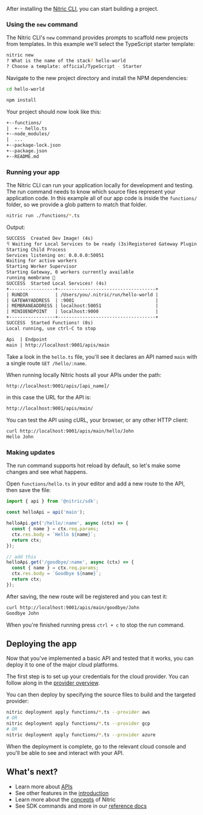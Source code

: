 After installing the [Nitric CLI](/docs/installation), you can start building a project.

### Using the `new` command

The Nitric CLI's `new` command provides prompts to scaffold new projects from templates. In this example we'll select the TypeScript starter template:

```bash
nitric new
? What is the name of the stack? hello-world
? Choose a template: official/TypeScript - Starter
```

Navigate to the new project directory and install the NPM dependencies:

```bash
cd hello-world

npm install
```

Your project should now look like this:

```txt
+--functions/
|  +-- hello.ts
+--node_modules/
|  ...
+--package-lock.json
+--package.json
+--README.md
```

### Running your app

The Nitric CLI can run your application locally for development and testing. The run command needs to know which source files represent your application code. In this example all of our app code is inside the `functions/` folder, so we provide a glob pattern to match that folder.

```bash
nitric run ./functions/*.ts
```

Output:

```txt
SUCCESS  Created Dev Image! (4s)
⠻ Waiting for Local Services to be ready (3s)Registered Gateway Plugin
Starting Child Process
Services listening on: 0.0.0.0:50051
Waiting for active workers
Starting Worker Supervisor
Starting Gateway, 0 workers currently available
running membrane 🚀
SUCCESS  Started Local Services! (4s)
+-----------------+------------------------------------+
| RUNDIR          | /Users/you/.nitric/run/hello-world |
| GATEWAYADDRESS  | :9001                              |
| MEMBRANEADDRESS | localhost:50051                    |
| MINIOENDPOINT   | localhost:9000                     |
+-----------------+------------------------------------+
SUCCESS  Started Functions! (0s)
Local running, use ctrl-C to stop

Api  | Endpoint
main | http://localhost:9001/apis/main
```

Take a look in the `hello.ts` file, you'll see it declares an API named `main` with a single route `GET /hello/:name`.

When running locally Nitric hosts all your APIs under the path:

```txt
http://localhost:9001/apis/[api_name]/
```

in this case the URL for the API is:

```txt
http://localhost:9001/apis/main/
```

You can test the API using cURL, your browser, or any other HTTP client:

```bash
curl http://localhost:9001/apis/main/hello/John
Hello John
```

### Making updates

The run command supports hot reload by default, so let's make some changes and see what happens.

Open `functions/hello.ts` in your editor and add a new route to the API, then save the file:

```typescript
import { api } from '@nitric/sdk';

const helloApi = api('main');

helloApi.get('/hello/:name', async (ctx) => {
  const { name } = ctx.req.params;
  ctx.res.body = `Hello ${name}`;
  return ctx;
});

// add this
helloApi.get('/goodbye/:name', async (ctx) => {
  const { name } = ctx.req.params;
  ctx.res.body = `Goodbye ${name}`;
  return ctx;
});
```

After saving, the new route will be registered and you can test it:

```bash
curl http://localhost:9001/apis/main/goodbye/John
Goodbye John
```

When you're finished running press `ctrl + c` to stop the run command.

## Deploying the app

Now that you've implemented a basic API and tested that it works, you can deploy it to one of the major cloud platforms.

The first step is to set up your credentials for the cloud provider. You can follow along in the [provider overview](/docs/reference/aws).

You can then deploy by specifying the source files to build and the targeted provider:

```bash
nitric deployment apply functions/*.ts --provider aws
# OR
nitric deployment apply functions/*.ts --provider gcp
# OR
nitric deployment apply functions/*.ts --provider azure
```

When the deployment is complete, go to the relevant cloud console and you'll be able to see and interact with your API.

## What's next?

- Learn more about [APIs](/docs/apis)
- See other features in the [introduction](/docs)
- Learn more about the [concepts](/docs/concepts) of Nitric
- See SDK commands and more in our [reference docs](/docs/reference)

